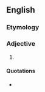 {{also|unaesthetic}}
==English==

===Etymology===
{{prefix|en|un|æsthetic}}

===Adjective===
{{en-adj}}

# {{obsolete form of|en|unaesthetic}}

====Quotations====
* {{seeCites|en}}